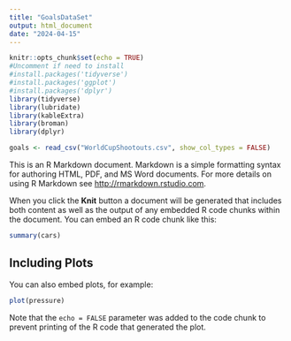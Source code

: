 ```yaml
---
title: "GoalsDataSet"
output: html_document
date: "2024-04-15"
---
```


```r
knitr::opts_chunk$set(echo = TRUE)
#Uncomment if need to install
#install.packages('tidyverse') 
#install.packages('ggplot') 
#install.packages('dplyr') 
library(tidyverse)
library(lubridate)
library(kableExtra)
library(broman)
library(dplyr) 
```

```r
goals <- read_csv("WorldCupShootouts.csv", show_col_types = FALSE)
```

This is an R Markdown document. Markdown is a simple formatting syntax for authoring HTML, PDF, and MS Word documents. For more details on using R Markdown see <http://rmarkdown.rstudio.com>.

When you click the **Knit** button a document will be generated that includes both content as well as the output of any embedded R code chunks within the document. You can embed an R code chunk like this:

```r
summary(cars)
```

## Including Plots

You can also embed plots, for example:

```r
plot(pressure)
```

Note that the `echo = FALSE` parameter was added to the code chunk to prevent printing of the R code that generated the plot.
